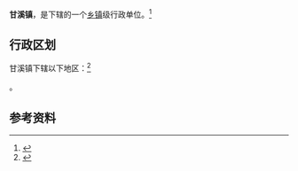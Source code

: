 {{中国乡级行政区|61/09/28/108/000}}

'''甘溪镇'''，是{{PRC admin/fullname|61/09/28/108/000|3}}下辖的一个[[乡镇|乡镇]]级行政单位。<ref>{{PRC admin/ref sgc|{{PRC admin/parent|61/09/28/108/000}}}}</ref>

== 行政区划 ==

甘溪镇下辖以下地区：<ref>{{PRC admin/ref sgc|61/09/28/108/000}}</ref>

{{PRC admin/children|61/09/28/108/000}}。

== 参考资料 ==

{{reflist}}

{{行政区划小作品}}
{{PRC admin/navcat|61/09/28/108/000}}